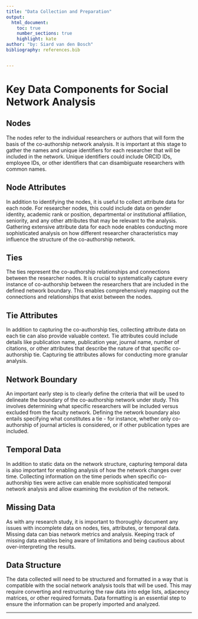 ```yaml
---
title: "Data Collection and Preparation"
output:
  html_document:
    toc: true
    number_sections: true
    highlight: kate
author: "by: Siard van den Bosch"
bibliography: references.bib


---
```


# Key Data Components for Social Network Analysis

## Nodes

The nodes refer to the individual researchers or authors that will form the basis of the co-authorship network analysis. It is important at this stage to gather the names and unique identifiers for each researcher that will be included in the network. Unique identifiers could include ORCID IDs, employee IDs, or other identifiers that can disambiguate researchers with common names.

## Node Attributes 

In addition to identifying the nodes, it is useful to collect attribute data for each node. For researcher nodes, this could include data on gender identity, academic rank or position, departmental or institutional affiliation, seniority, and any other attributes that may be relevant to the analysis. Gathering extensive attribute data for each node enables conducting more sophisticated analysis on how different researcher characteristics may influence the structure of the co-authorship network.

## Ties

The ties represent the co-authorship relationships and connections between the researcher nodes. It is crucial to systematically capture every instance of co-authorship between the researchers that are included in the defined network boundary. This enables comprehensively mapping out the connections and relationships that exist between the nodes.

## Tie Attributes

In addition to capturing the co-authorship ties, collecting attribute data on each tie can also provide valuable context. Tie attributes could include details like publication name, publication year, journal name, number of citations, or other attributes that describe the nature of that specific co-authorship tie. Capturing tie attributes allows for conducting more granular analysis.

## Network Boundary 

An important early step is to clearly define the criteria that will be used to delineate the boundary of the co-authorship network under study. This involves determining what specific researchers will be included versus excluded from the faculty network. Defining the network boundary also entails specifying what constitutes a tie - for instance, whether only co-authorship of journal articles is considered, or if other publication types are included.

## Temporal Data

In addition to static data on the network structure, capturing temporal data is also important for enabling analysis of how the network changes over time. Collecting information on the time periods when specific co-authorship ties were active can enable more sophisticated temporal network analysis and allow examining the evolution of the network.

## Missing Data

As with any research study, it is important to thoroughly document any issues with incomplete data on nodes, ties, attributes, or temporal data. Missing data can bias network metrics and analysis. Keeping track of missing data enables being aware of limitations and being cautious about over-interpreting the results.

## Data Structure 

The data collected will need to be structured and formatted in a way that is compatible with the social network analysis tools that will be used. This may require converting and restructuring the raw data into edge lists, adjacency matrices, or other required formats. Data formatting is an essential step to ensure the information can be properly imported and analyzed.

---